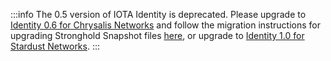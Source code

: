 :::info
The 0.5 version of IOTA Identity is deprecated. Please upgrade to [Identity 0.6 for Chrysalis Networks](TBD) and follow the migration instructions for upgrading Stronghold Snapshot files [here](TBD), or upgrade to [Identity 1.0 for Stardust Networks](/identity.rs/tutorials/migrate_stronghold/).
:::
